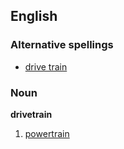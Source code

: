 ==English==

===Alternative spellings===
* [[drive train]]

===Noun===
{{wikipedia}}
'''drivetrain'''

# [[powertrain]]